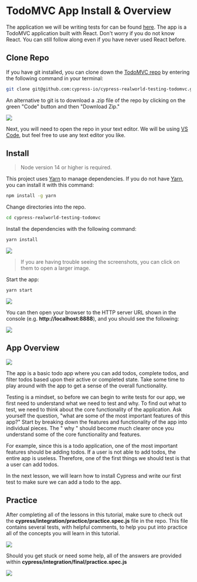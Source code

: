 # TodoMVC App Install & Overview

The application we will be writing tests for can be found [here](https://github.com/cypress-io/cypress-realworld-testing-todomvc). The app is a TodoMVC application built with React. Don't worry if you do not know React. You can still follow along even if you have never used React before.

## Clone Repo

If you have git installed, you can clone down the [TodoMVC repo](https://github.com/cypress-io/cypress-realworld-testing-todomvc) by entering the following command in your terminal:

```bash
git clone git@github.com:cypress-io/cypress-realworld-testing-todomvc.git
```

An alternative to git is to download a .zip file of the repo by clicking on the green "Code" button and then "Download Zip."

![](/images/testing-your-first-application/todomvc-app-install-and-overview/Screen_Shot_2021-10-21_at_10.13.11-AM.png)

Next, you will need to open the repo in your text editor. We will be using [VS Code](https://code.visualstudio.com/), but feel free to use any text editor you like.

## Install

> Node version 14 or higher is required.

This project uses [Yarn](https://yarnpkg.com/) to manage dependencies. If you do not have [Yarn](https://yarnpkg.com/), you can install it with this command:

```bash
npm install -g yarn
```

Change directories into the repo.

```bash
cd cypress-realworld-testing-todomvc
```

Install the dependencies with the following command:

```bash
yarn install
```

![](/images/testing-your-first-application/todomvc-app-install-and-overview/Screen_Shot_2021-09-17_at_10.13.32_AM.png)

> If you are having trouble seeing the screenshots, you can click on them to open a larger image.

Start the app:

```bash
yarn start
```

![](/images/testing-your-first-application/todomvc-app-install-and-overview/Screen_Shot_2021-09-17_at_10.13.44_AM.png)

You can then open your browser to the HTTP server URL shown in the console (e.g. **http://localhost:8888**), and you should see the following:

![](/images/testing-your-first-application/todomvc-app-install-and-overview/Screen_Shot_2021-06-24_at_1.08.11_PM.png)

## App Overview

![](/images/testing-your-first-application/todomvc-app-install-and-overview/Screen_Shot_2021-06-24_at_1.14.12_PM.png)

The app is a basic todo app where you can add todos, complete todos, and filter todos based upon their active or completed state. Take some time to play around with the app to get a sense of the overall functionality.

Testing is a mindset, so before we can begin to write tests for our app, we first need to understand what we need to test and why. To find out what to test, we need to think about the core functionality of the application. Ask yourself the question, "what are some of the most important features of this app?" Start by breaking down the features and functionality of the app into individual pieces. The " why " should become much clearer once you understand some of the core functionality and features.

For example, since this is a todo application, one of the most important features should be adding todos. If a user is not able to add todos, the entire app is useless. Therefore, one of the first things we should test is that a user can add todos.

In the next lesson, we will learn how to install Cypress and write our first test to make sure we can add a todo to the app.

## Practice

After completing all of the lessons in this tutorial, make sure to check out the **cypress/integration/practice/practice.spec.js** file in the repo. This file contains several tests, with helpful comments, to help you put into practice all of the concepts you will learn in this tutorial.

![](/images/testing-your-first-application/todomvc-app-install-and-overview/practice.png)

Should you get stuck or need some help, all of the answers are provided within **cypress/integration/final/practice.spec.js**

![](/images/testing-your-first-application/todomvc-app-install-and-overview/final-practice.png)
